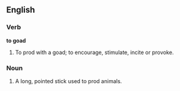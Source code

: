 ==English==

===Verb===

'''to goad'''

#To prod with a goad; to encourage, stimulate, incite or provoke.

===Noun===

#A long, pointed stick used to prod animals.